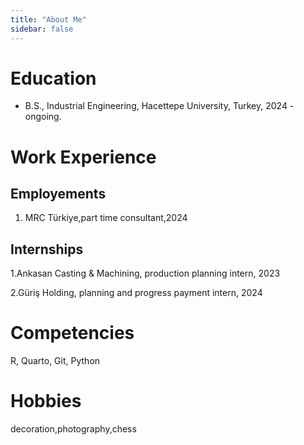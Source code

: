 ```yaml
---
title: "About Me"
sidebar: false 
---
```


# Education

-   B.S., Industrial Engineering, Hacettepe University, Turkey, 2024 - ongoing.

# Work Experience

## Employements

1.  MRC Türkiye,part time consultant,2024

## Internships

1.Ankasan Casting & Machining, production planning intern, 2023

2.Güriş Holding, planning and progress payment intern, 2024

# Competencies

R, Quarto, Git, Python

# Hobbies

decoration,photography,chess
